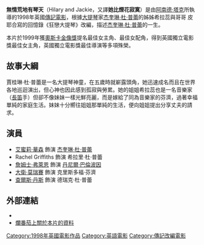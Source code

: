 {{多個問題|
{{unreferenced|time=2016-07-15T04:43:21+00:00}}
{{Expand language|time=2016-07-12T09:03:32+00:00}}
}}
{{noteTA
|1=zh-hans:杰奎琳·杜·普蕾; zh-hant:賈桂琳·杜·普蕾;
|2=zh-hans:杰奎琳; zh-hant:賈桂琳;
}}

'''無情荒地有琴天'''（Hilary and Jackie，又譯'''她比煙花寂寞'''）是由[[阿南德·塔克|阿南德·塔克]]所執導的1998年英國[[傳記電影|傳記電影]]，根據[[大提琴|大提琴]]家[[杰奎琳·杜·普蕾|杰奎琳·杜·普蕾]]的姊姊希拉蕊與哥哥<!--弟弟？-->皮耶合寫的回憶錄《狂戀大提琴》改編，描述[[杰奎琳·杜·普蕾|杰奎琳·杜·普蕾]]的一生。

本片於1999年獲[[奧斯卡金像獎|奧斯卡金像獎]]提名最佳女主角、最佳女配角，得到英國獨立電影獎最佳女主角，英國獨立電影獎最佳導演等多項殊榮。

==故事大綱==
賈桂琳·杜·普蕾是一名大提琴神童，在五歲時就嶄露頭角，她迅速成名而且在世界各地巡迴演出，但心神也因此感到孤寂與勞累。她的姐姐希拉蕊也是一名音樂家（[[長笛|長笛]]手）但卻不像妹妹一樣光鮮亮麗，而是嫁給了同為音樂家的芬濟，過著幸福單純的家庭生活。妹妹十分嚮往姐姐那單純的生活，便向姐姐提出分享丈夫的請求。

==演員==
* [[艾蜜莉·華森|艾蜜莉·華森]] 飾演 [[杰奎琳·杜·普蕾|杰奎琳·杜·普蕾]]
* Rachel Griffiths 飾演 希拉里·杜·普蕾
* [[詹姆士·弗萊恩|詹姆士·弗萊恩]] 飾演 [[丹尼爾·巴倫波因|丹尼爾·巴倫波因]]
* [[大衛·莫瑞賽|大衛·莫瑞賽]] 飾演 克里斯多福·芬濟
* [[查爾斯·丹斯|查爾斯·丹斯]] 飾演 德瑞克·杜·普蕾

==外部連結==
*{{imdb title|0150915|她比煙花寂寞}}
*[https://www.rottentomatoes.com/m/hilary_and_jackie/ 爛番茄上關於本片的資料] {{Wayback|url=https://www.rottentomatoes.com/m/hilary_and_jackie/ |date=20201128234454 }}

[[Category:1998年英國電影作品|Category:1998年英國電影作品]]
[[Category:英語電影|Category:英語電影]]
[[Category:傳記改編電影|Category:傳記改編電影]]